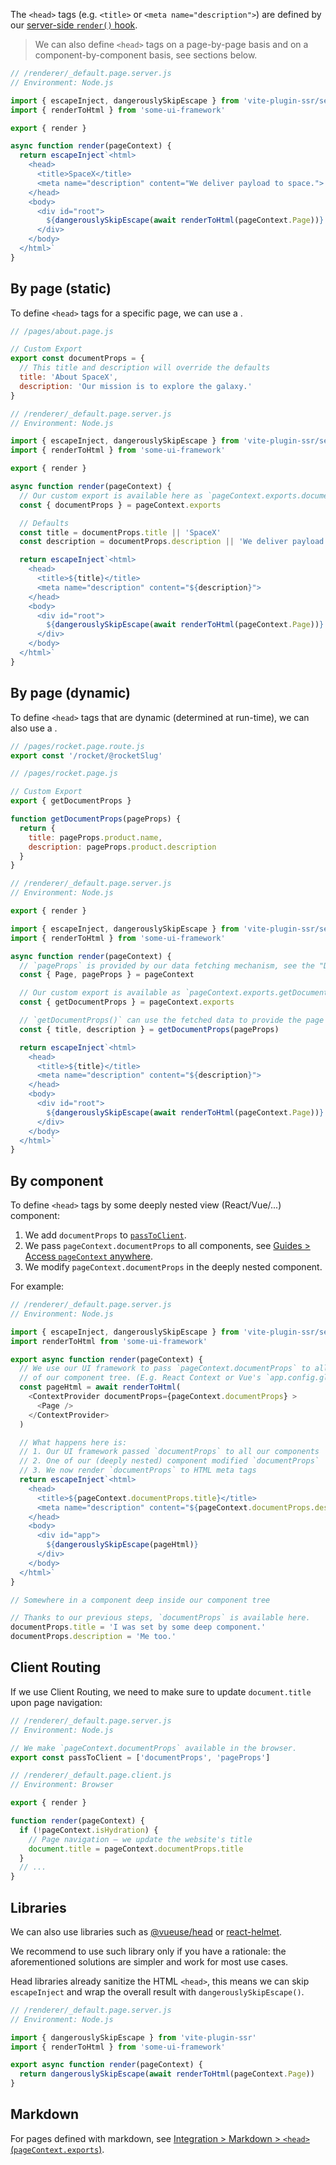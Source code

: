 
The `<head>` tags (e.g. `<title>` or `<meta name="description">`)
are defined by our [server-side `render()` hook](/render).

> We can also define `<head>` tags on a page-by-page basis and on a component-by-component basis, see sections below.

```js
// /renderer/_default.page.server.js
// Environment: Node.js

import { escapeInject, dangerouslySkipEscape } from 'vite-plugin-ssr/server'
import { renderToHtml } from 'some-ui-framework'

export { render }

async function render(pageContext) {
  return escapeInject`<html>
    <head>
      <title>SpaceX</title>
      <meta name="description" content="We deliver payload to space.">
    </head>
    <body>
      <div id="root">
        ${dangerouslySkipEscape(await renderToHtml(pageContext.Page))}
      </div>
    </body>
  </html>`
}
```


## By page (static)

To define `<head>` tags for a specific page, we can use a <Link href="/exports" text="Custom Export" />.

```js
// /pages/about.page.js

// Custom Export
export const documentProps = {
  // This title and description will override the defaults
  title: 'About SpaceX',
  description: 'Our mission is to explore the galaxy.'
}
```
```js
// /renderer/_default.page.server.js
// Environment: Node.js

import { escapeInject, dangerouslySkipEscape } from 'vite-plugin-ssr/server'
import { renderToHtml } from 'some-ui-framework'

export { render }

async function render(pageContext) {
  // Our custom export is available here as `pageContext.exports.documentProps`
  const { documentProps } = pageContext.exports

  // Defaults
  const title = documentProps.title || 'SpaceX'
  const description = documentProps.description || 'We deliver payload to space.'

  return escapeInject`<html>
    <head>
      <title>${title}</title>
      <meta name="description" content="${description}">
    </head>
    <body>
      <div id="root">
        ${dangerouslySkipEscape(await renderToHtml(pageContext.Page))}
      </div>
    </body>
  </html>`
}
```


## By page (dynamic)

To define `<head>` tags that are dynamic (determined at run-time),
we can also use a <Link href="/exports" text="Custom Export" />.

```js
// /pages/rocket.page.route.js
export const '/rocket/@rocketSlug'
```
```js
// /pages/rocket.page.js

// Custom Export
export { getDocumentProps }

function getDocumentProps(pageProps) {
  return {
    title: pageProps.product.name,
    description: pageProps.product.description
  }
}
```
```js
// /renderer/_default.page.server.js
// Environment: Node.js

export { render }

import { escapeInject, dangerouslySkipEscape } from 'vite-plugin-ssr/server'
import { renderToHtml } from 'some-ui-framework'

async function render(pageContext) {
  // `pageProps` is provided by our data fetching mechanism, see the "Data Fetching" Guide.
  const { Page, pageProps } = pageContext

  // Our custom export is available as `pageContext.exports.getDocumentProps`
  const { getDocumentProps } = pageContext.exports

  // `getDocumentProps()` can use the fetched data to provide the page's meta data
  const { title, description } = getDocumentProps(pageProps)

  return escapeInject`<html>
    <head>
      <title>${title}</title>
      <meta name="description" content="${description}">
    </head>
    <body>
      <div id="root">
        ${dangerouslySkipEscape(await renderToHtml(pageContext.Page))}
      </div>
    </body>
  </html>`
}
```


## By component

To define `<head>` tags by some deeply nested view (React/Vue/...) component:
 1. We add `documentProps` to [`passToClient`](/passToClient).
 2. We pass `pageContext.documentProps` to all components, see [Guides > Access `pageContext` anywhere](/pageContext-anywhere).
 3. We modify `pageContext.documentProps` in the deeply nested component.

For example:

```js
// /renderer/_default.page.server.js
// Environment: Node.js

import { escapeInject, dangerouslySkipEscape } from 'vite-plugin-ssr/server'
import renderToHtml from 'some-ui-framework'

export async function render(pageContext) {
  // We use our UI framework to pass `pageContext.documentProps` to all components
  // of our component tree. (E.g. React Context or Vue's `app.config.globalProperties`.)
  const pageHtml = await renderToHtml(
    <ContextProvider documentProps={pageContext.documentProps} >
      <Page />
    </ContextProvider>
  )

  // What happens here is:
  // 1. Our UI framework passed `documentProps` to all our components
  // 2. One of our (deeply nested) component modified `documentProps`
  // 3. We now render `documentProps` to HTML meta tags
  return escapeInject`<html>
    <head>
      <title>${pageContext.documentProps.title}</title>
      <meta name="description" content="${pageContext.documentProps.description}">
    </head>
    <body>
      <div id="app">
        ${dangerouslySkipEscape(pageHtml)}
      </div>
    </body>
  </html>`
}
```

```js
// Somewhere in a component deep inside our component tree

// Thanks to our previous steps, `documentProps` is available here.
documentProps.title = 'I was set by some deep component.'
documentProps.description = 'Me too.'
```


## Client Routing

If we use Client Routing, we need to make sure to update `document.title` upon page navigation:

```js
// /renderer/_default.page.server.js
// Environment: Node.js

// We make `pageContext.documentProps` available in the browser.
export const passToClient = ['documentProps', 'pageProps']
```
```js
// /renderer/_default.page.client.js
// Environment: Browser

export { render }

function render(pageContext) {
  if (!pageContext.isHydration) {
    // Page navigation — we update the website's title
    document.title = pageContext.documentProps.title
  }
  // ...
}
```


## Libraries

We can also use libraries such as [@vueuse/head](https://github.com/vueuse/head) or [react-helmet](https://github.com/nfl/react-helmet).

We recommend to use such library only if you have a rationale:
the aforementioned solutions are simpler and work for most use cases.

Head libraries already sanitize the HTML `<head>`, this means we can skip `escapeInject` and wrap the overall result with `dangerouslySkipEscape()`.

```js
// /renderer/_default.page.server.js
// Environment: Node.js

import { dangerouslySkipEscape } from 'vite-plugin-ssr'
import { renderToHtml } from 'some-ui-framework'

export async function render(pageContext) {
  return dangerouslySkipEscape(await renderToHtml(pageContext.Page))
}
```


## Markdown

For pages defined with markdown, see [Integration > Markdown > `<head>` (`pageContext.exports`)](/markdown#head-pagecontext-exports).

